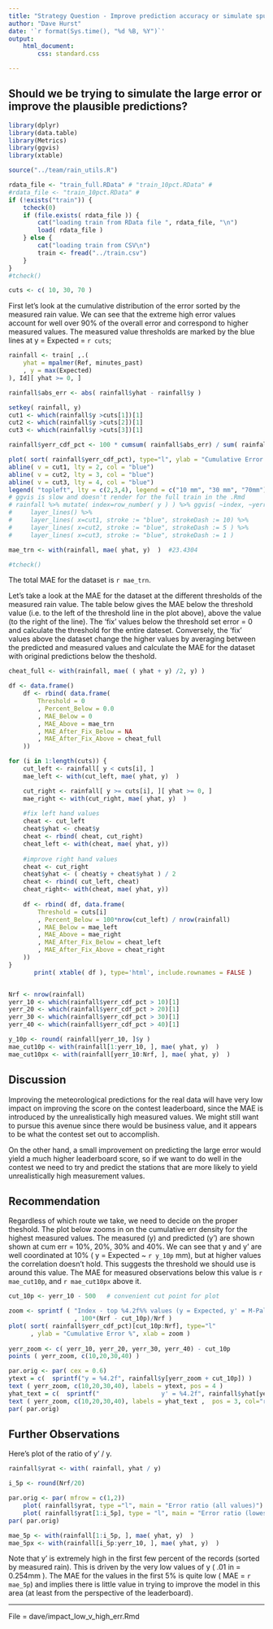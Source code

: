```yaml
---
title: "Strategy Question - Improve prediction accuracy or simulate spurious errors?"
author: "Dave Hurst"
date: '`r format(Sys.time(), "%d %B, %Y")`'
output: 
    html_document:
        css: standard.css

---
```


## Should we be trying to simulate the large error or improve the plausible predictions?

```r

library(dplyr)
library(data.table)
library(Metrics)
library(ggvis)
library(xtable)

source("../team/rain_utils.R")

rdata_file <- "train_full.RData" # "train_10pct.RData" # 
#rdata_file <- "train_10pct.RData" # 
if (!exists("train")) {
    tcheck(0)
    if (file.exists( rdata_file )) {
        cat("loading train from RData file ", rdata_file, "\n")
        load( rdata_file )
    } else {
        cat("loading train from CSV\n")
        train <- fread("../train.csv")
    }
}
#tcheck()

cuts <- c( 10, 30, 70 )

```

First let's look at the cumulative distribution of the error sorted by the measured rain value.  We can see that the extreme high error values account for well over 90% of the overall error and correspond to higher measured values.  The measured value thresholds are marked by the blue lines at y = Expected = `r cuts`;

```r
rainfall <- train[ ,.(
    yhat = mpalmer(Ref, minutes_past)
    , y = max(Expected)
), Id][ yhat >= 0, ]

rainfall$abs_err <- abs( rainfall$yhat - rainfall$y )

setkey( rainfall, y)
cut1 <- which(rainfall$y >cuts[1])[1]
cut2 <- which(rainfall$y >cuts[2])[1]
cut3 <- which(rainfall$y >cuts[3])[1]

rainfall$yerr_cdf_pct <- 100 * cumsum( rainfall$abs_err) / sum( rainfall$abs_err)

plot( sort( rainfall$yerr_cdf_pct), type="l", ylab = "Cumulative Error %")
abline( v = cut1, lty = 2, col = "blue")
abline( v = cut2, lty = 3, col = "blue")
abline( v = cut3, lty = 4, col = "blue")
legend( "topleft", lty = c(2,3,4), legend = c("10 mm", "30 mm", "70mm"))
# ggvis is slow and doesn't render for the full train in the .Rmd
# rainfall %>% mutate( index=row_number( y ) ) %>% ggvis( ~index, ~yerr_cdf_pct ) %>%
#     layer_lines() %>%
#     layer_lines( x=cut1, stroke := "blue", strokeDash := 10) %>%
#     layer_lines( x=cut2, stroke := "blue", strokeDash := 5 ) %>%
#     layer_lines( x=cut3, stroke := "blue", strokeDash := 1 ) 

mae_trn <- with(rainfall, mae( yhat, y)  )  #23.4304

#tcheck()
```

The total MAE for the dataset is `r mae_trn`.  

Let's take a look at the MAE for the dataset at the different thresholds of the measured rain value.  The table below gives the MAE below the threshold value (i.e. to the left of the threshold line in the plot above), above the value (to the right of the line).  The 'fix'  values below the threshold set error = 0 and calculate the threshold for the entire dateset.  Conversely, the 'fix' values above the dataset change the higher values by averaging between the predicted and measured values and calculate the MAE for the dataset with original predictions below the theshold.

```r

cheat_full <- with(rainfall, mae( ( yhat + y) /2, y) )

df <- data.frame()
    df <- rbind( data.frame(
        Threshold = 0
        , Percent_Below = 0.0
        , MAE_Below = 0
        , MAE_Above = mae_trn
        , MAE_After_Fix_Below = NA
        , MAE_After_Fix_Above = cheat_full
    ))

for (i in 1:length(cuts)) {
    cut_left <- rainfall[ y < cuts[i], ]
    mae_left <- with(cut_left, mae( yhat, y)  )  

    cut_right <- rainfall[ y >= cuts[i], ][ yhat >= 0, ]
    mae_right <- with(cut_right, mae( yhat, y)  )  
    
    #fix left hand values 
    cheat <- cut_left
    cheat$yhat <- cheat$y
    cheat <- rbind( cheat, cut_right)
    cheat_left <- with(cheat, mae( yhat, y))
    
    #improve right hand values 
    cheat <- cut_right
    cheat$yhat <- ( cheat$y + cheat$yhat ) / 2
    cheat <- rbind( cut_left, cheat)
    cheat_right<- with(cheat, mae( yhat, y))
    
    df <- rbind( df, data.frame(
        Threshold = cuts[i]
        , Percent_Below = 100*nrow(cut_left) / nrow(rainfall)
        , MAE_Below = mae_left
        , MAE_Above = mae_right
        , MAE_After_Fix_Below = cheat_left
        , MAE_After_Fix_Above = cheat_right
    ))
}
       print( xtable( df ), type='html', include.rownames = FALSE )


Nrf <- nrow(rainfall)
yerr_10 <- which(rainfall$yerr_cdf_pct > 10)[1] 
yerr_20 <- which(rainfall$yerr_cdf_pct > 20)[1] 
yerr_30 <- which(rainfall$yerr_cdf_pct > 30)[1] 
yerr_40 <- which(rainfall$yerr_cdf_pct > 40)[1] 

y_10p <- round( rainfall[yerr_10, ]$y )
mae_cut10p <- with(rainfall[1:yerr_10, ], mae( yhat, y)  ) 
mae_cut10px <- with(rainfall[yerr_10:Nrf, ], mae( yhat, y)  ) 
```

## Discussion

Improving the meteorological predictions for the real data will have very low impact on improving the score on the contest leaderboard, since the MAE is introduced by the unrealistically high measured values.  We might still want to pursue this avenue since there would be business value, and it appears to be what the contest set out to accomplish.

On the other hand, a small improvement on predicting the large error would yield a much higher leaderboard score, so if we want to do well in the contest we need to try and predict the stations that are more likely to yield unrealistically high measurement values.

## Recommendation

Regardless of which route we take, we need to decide on the proper theshold.  The plot below zooms in on the cumulative err density for the highest measured values.  The measured (y) and predicted (y') are shown shown at cum err = 10%, 20%, 30% and 40%.  We can see that y and y' are well coordinated at 10% ( y = Expected ~ `r y_10p` mm), but at higher values the correlation doesn't hold.  This suggests the threshold we should use is around this value.  The MAE for measured observations below this value is `r mae_cut10p`, and `r mae_cut10px` above it.

```r
cut_10p <- yerr_10 - 500   # convenient cut point for plot

zoom <- sprintf ( "Index - top %4.2f%% values (y = Expected, y' = M-Palmer)"
                  , 100*(Nrf - cut_10p)/Nrf )
plot( sort( rainfall$yerr_cdf_pct)[cut_10p:Nrf], type="l"
      , ylab = "Cumulative Error %", xlab = zoom )
 
yerr_zoom <- c( yerr_10, yerr_20, yerr_30, yerr_40) - cut_10p
points ( yerr_zoom, c(10,20,30,40) )

par.orig <- par( cex = 0.6) 
ytext = c(  sprintf("y = %4.2f", rainfall$y[yerr_zoom + cut_10p]) )
text ( yerr_zoom, c(10,20,30,40), labels = ytext, pos = 4 )
yhat_text = c(  sprintf("                 y' = %4.2f", rainfall$yhat[yerr_zoom + cut_10p]) )
text ( yerr_zoom, c(10,20,30,40), labels = yhat_text ,  pos = 3, col="red" )
par( par.orig)

```

## Further Observations

Here's  plot of the ratio of y' / y.  

```r
rainfall$yrat <- with( rainfall, yhat / y)

i_5p <- round(Nrf/20)

par.orig <- par( mfrow = c(1,2)) 
    plot( rainfall$yrat, type ="l", main = "Error ratio (all values)")
    plot( rainfall$yrat[1:i_5p], type = "l", main = "Error ratio (lowest 5% y)")
par( par.orig)

mae_5p <- with(rainfall[1:i_5p, ], mae( yhat, y)  ) 
mae_5px <- with(rainfall[i_5p:yerr_10, ], mae( yhat, y)  ) 

```

Note that y' is extremely high in the first few percent of the records (sorted by measured rain).  This is driven by the very low values of y ( .01 in = 0.254mm ).  The MAE for the values in the first 5% is quite low ( MAE = `r mae_5p`) and implies there is little value in trying to improve the model in this area (at least from the perspective of the leaderboard).  

--------

File = dave/impact_low_v_high_err.Rmd



